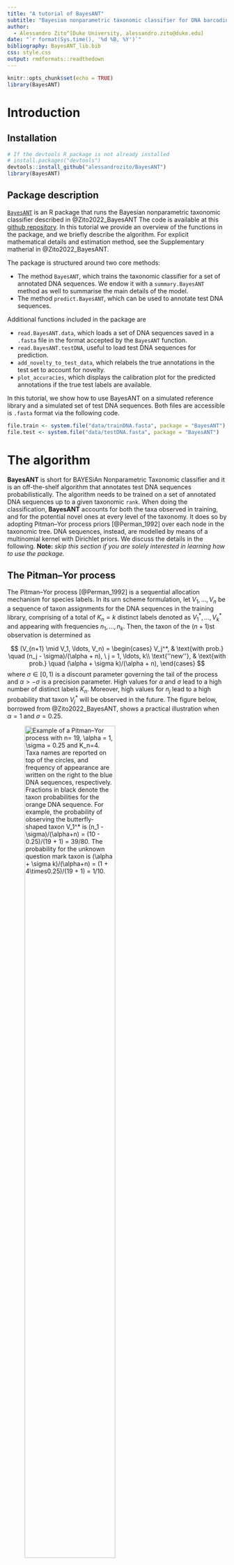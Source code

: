 ```yaml
---
title: "A tutorial of BayesANT"
subtitle: "Bayesian nonparametric taxonomic classifier for DNA barcoding sequences"
author: 
  - Alessandro Zito^[Duke University, alessandro.zito@duke.edu]
date: "`r format(Sys.time(), '%d %B, %Y')`"
bibliography: BayesANT_lib.bib
css: style.css
output: rmdformats::readthedown
---
```

```r
knitr::opts_chunk$set(echo = TRUE)
library(BayesANT)
```


# Introduction 

## Installation
```r
# If the devtools R package is not already installed
# install.packages("devtools")
devtools::install_github("alessandrozito/BayesANT")
library(BayesANT)
```

## Package description
[`BayesANT`](https://github.com/alessandrozito/BayesANT) is an R package that runs the Bayesian nonparametric taxonomic classifier described in @Zito2022_BayesANT The code is available at this [github repository](https://github.com/alessandrozito/BayesANT).
In this tutorial we provide an overview of the functions in the package, and we briefly describe the algorithm. For explicit mathematical details and estimation method, see the Supplementary matherial in @Zito2022_BayesANT. 

The package is structured around two core methods:

- The method `BayesANT`, which trains the taxonomic classifier for a set of annotated DNA sequences. We endow it with a `summary.BayesANT` method as well to summarise the main details of the model. 
- The method `predict.BayesANT`, which can be used to annotate test DNA sequences.

Additional functions included in the package are

- `read.BayesANT.data`, which loads a set of DNA sequences saved in a `.fasta` file in the format accepted by the `BayesANT` function.
- `read.BayesANT.testDNA`, useful to load test DNA sequences for prediction.
- `add_novelty_to_test_data`, which relabels the true annotations in the test set to account for novelty.
- `plot_accuracies`, which displays the calibration plot for the predicted annotations if the true test labels are available.

In this tutorial, we show how to use BayesANT on a simulated reference library and a simulated set of test DNA sequences. Both files are accessible is `.fasta` format via the following code.

```r
file.train <- system.file("data/trainDNA.fasta", package = "BayesANT")
file.test <- system.file("data/testDNA.fasta", package = "BayesANT")
```

# The algorithm

**BayesANT** is short for BAYESiAn Nonparametric Taxonomic classifier and it is an off-the-shelf algorithm that annotates test DNA sequences probabilistically. The algorithm needs to be trained on a set of annotated DNA sequences up to a given taxonomic `rank`. When doing the classification, **BayesANT** accounts for both the taxa observed in training, and for the potential novel ones at every level of the taxonomy. It does so by adopting Pitman--Yor process priors [@Perman_1992] over each node in the taxonomic tree. DNA sequences, instead, are modelled by means of a multinomial kernel with Dirichlet priors. We discuss the details in the following. **Note:** *skip this section if you are solely interested in learning how to use the package.*  

## The Pitman--Yor process
The Pitman--Yor process [@Perman_1992] is a sequential allocation mechanism for species labels. In its urn scheme formulation, let $V_1,\ldots, V_n$ be a sequence of taxon assignments for the DNA sequences in the training library,  comprising of a total of $K_n = k$ distinct labels denoted as $V_1^*, \ldots, V_k^*$ and appearing with frequencies $n_1, \ldots, n_k$. Then, the taxon of the $(n+1)$st observation is determined as

$$
(V_{n+1} \mid V_1, \ldots, V_n) = 
\begin{cases}
        V_j^*, & \text{with prob.} \quad (n_j - \sigma)/(\alpha + n), \ j = 1, \ldots, k\\
        \text{''new''}, & \text{with prob.} \quad (\alpha + \sigma k)/(\alpha + n),
\end{cases}
$$
where $\sigma \in [0,1)$ is a discount parameter governing the tail of the process and $\alpha > -\sigma$ is a precision parameter. High values for  $\alpha$ and $\sigma$ lead to a high number of distinct labels $K_n$. Moreover,  high values for $n_j$ lead to a high probability that taxon $V_j^*$ will be observed in the future. The figure below, borrowed from @Zito2022_BayesANT, shows a practical illustration when $\alpha = 1$ and $\sigma= 0.25$. 


![Example of a Pitman--Yor process with $n= 19$, $\alpha = 1$, $\sigma = 0.25$ and $K_n=4$. Taxa names are reported on top of the circles, and frequency of appearance are written on the right to the blue DNA sequences, respectively. Fractions in black denote the taxon probabilities for the orange DNA sequence. For example, the probability of observing the butterfly-shaped taxon $V_1^*$ is $(n_1 - \sigma)/(\alpha+n) = (10 - 0.25)/(19 + 1) = 39/80$. The probability for the unknown question mark taxon is $(\alpha + \sigma k)/(\alpha+n) = (1 + 4\times0.25)/(19 + 1) = 1/10$.](Pitman_Yor_UrnScheme.png){#id .class width=70% height=70%}

Here, we aim at assigning a label to the 20th DNA sequence appearing in the data, conditional on the fact that we have observed 4 different taxa already. Parameters $\alpha$ and $\sigma$ are estimated from the data via maximization of the *exchangeable partition probability function* [@DeBlasi_2015]. See the supplement in @Zito2022_BayesANT for explicit details.

## Prior probabilities
BayesANT extends the Pitman--Yor process described above to every level in the taxonomic tree. In particular, consider a taxonomic library $\mathcal{D}_n = (\mathbf{V}_i,\mathbf{X}_i )_{i=1}^n$ of size $n$ and of $L\geq 2$ levels, where $\mathbf{V}_i = (V_{i, \ell})_{\ell =1}^L$ are the taxonomic annotations for DNA sequence $\mathbf{X}_i$. Following the notation in @Zito2022_BayesANT, let  $V_{j, \ell}^*$ be the $j$th taxon and $\mathbf{V}_{\cdot, \ell}^{(n)} = (V_{i, \ell})_{i =1}^n$  be the sequence of taxa observed for level $\ell$. 

The first step is to construct the taxonomic tree. For a generic taxon $v_\ell\in \mathcal{V}_\ell$ at level $\ell$, where $\mathcal{V}_\ell$ is the space of taxa at $\ell$, define $\textrm{pa}(v_\ell)$ as the unique parent node of $v_\ell$ at level $\ell -1$ and $\rho_n(v_\ell)$ as the set of nodes $v_{\ell+1}$ at level $\ell+1$ such that $\textrm{pa}(v_{\ell+1}) = v_\ell$. We also let $K_n(v_\ell) = |\rho_n(v_\ell)|$ be the number of nodes linked to $v_\ell$ at level $\ell + 1$ and $N_n(v_\ell)$ be the size of the taxon, namely the number of DNA sequences linked to $v_\ell$. The prior prediction scheme becomes 
$$
(V_{n+1, \ell} \mid V_{n+1, \ell-1} = v_{\ell-1}, \mathbf{V}_{\cdot, \ell}^{(n)}) = 
\begin{cases}
        V_{j, \ell}^*, &\text{with prob.} \quad \big(N_n(V_{j, \ell}^*) - \sigma_\ell \big)/\big(\alpha_\ell + N_n(v_{\ell-1})\big), \\
        \text{''new''}, & \text{with prob.} \quad \big(\alpha_\ell + \sigma_\ell K_n(v_{\ell-1})\big)/\big(\alpha_\ell + N_n(v_{\ell-1})\big),
\end{cases}
$$
for all $j$ such that $\textrm{pa}(V_{j, \ell}^*) = v_{\ell -1}$ and 
where $\sigma_\ell \in [0,1)$ and $\alpha_\ell > -\sigma_\ell$ are rank-specific parameters. Parameters $\alpha_\ell,\sigma_\ell$ are level-specific and allow for borrowing of information across branches.
The figure below shows an example of a taxonomic tree divided into 3 levels (*Phylum*, *Class* and *Order*) and for which there are a total of $n=28$ DNA sequences divided into 2 taxa at the first level, 5 at the second and 8 at the third.  Under the assumption that a new node at level $\ell$ automatically creates a new node at all levels $\ell + 1, \ldots, L$ below, the total number of new leaves in this taxonomy is 8: one for every node at level 1 (2), one for every node at level 2 (5) and one entirely new (the branch with the ant-shaped symbol).

![<left> Example of a three-level taxonomic library. The total sample size of this example is $n =28$. Circles in blue indicate nodes linked to leafs with observed DNA sequences, while circles in gray show all the possible missing or undiscovered branches. <left>](Taxonomic_tree.png)

The final prior probability for the $n+1$th DNA sequence is then product of Pitman--Yor probabilties, namely
$$
\begin{split}
       \pi_{n+1}(v_L) &=  \text{pr}(V_{n+1, L} 
       = v_L \mid \mathcal{D}_n) \\
       &= \text{pr}(V_{n+1, 1} = v_1 \mid \mathbf{V}_{\cdot, 1}^{(n)})\times \prod_{\ell=2}^{L} \text{pr}(V_{n+1, \ell}=v_{\ell}\mid V_{n+1, \ell-1}=v_{\ell-1}, \mathbf{V}_{\cdot, \ell}^{(n)}).
\end{split}
$$

## Posterior probabilities
Once prior probabilities $\pi_{n+1}(v_L)$ are determined, BayesANT specifies the posterior prediction probabilities by means of a multinomial kernel. In particular, we let
$$
(\mathbf{X}_i \mid V_{i, L} = v_L, \boldsymbol{\theta}_{v_L}) \stackrel{\text{iid}}{\sim}\mathcal{K}(\mathbf{X}_i; \boldsymbol{\theta}_{v_L}),
$$
where $\mathcal{K}(\cdot, \boldsymbol{\theta}_{v_L})$ is a distribution that depends on the leaf-specific vector of parameters $\boldsymbol{\theta}_{v_L}$. Depending on the DNA sequences in training, BayesANT can take on two types of kernel

- If the sequences are `aligned` and each is of length $p$, we have a product-multinomial kernel, i.e. 
$$
\mathcal{K}(\mathbf{X}_i; \boldsymbol{\theta}_{v}) = \prod_{s=1}^p\prod_{g\in \mathcal{N}_1} \theta_{v, s,g}^{\mathbf{1}\{X_{i,s} = g\}}, 
$$
where $\theta_{v,s,g}$ is the probability that nucleotide $g \in \mathcal{N}_1 = \{A,C,G,T\}$ is observed at location $s = 1, \ldots, p$ for taxon $v$. If we further assume a conjugate Dirichlet prior over each parameter, namely
$$\boldsymbol{\theta}_{v,s} \sim Dirichlet(\xi_{v,s,\text{A}}, \xi_{v,s,\text{C}}, \xi_{v,s,\text{G}}, \xi_{v,s,\text{T}})$$
with $\boldsymbol{\xi}_{v,s} = (\xi_{v,s,\text{A}}, \xi_{v,s,\text{C}}, \xi_{v,s,\text{G}}, \xi_{v,s,\text{T}})^\top$ being a vector of  hyperparameters, the posterior distribution becomes
$$
p(\boldsymbol{\theta}_v \mid \mathcal{D}_n)  \propto \prod_{s=1}^p \prod_{g\in \mathcal{N}_1} \theta_{v, s,g}^{\xi_{v,s,g} + n_{v,s,g}}.
$$
where $n_{v,s,g} = \sum_{i: V_{i, L} = v} \mathbf{1}\{X_{i,s} = g\}$ indicates the number of times nucleotide $g \in \mathcal{N}_1$ is recorded at locus $s$ for the DNA sequences linked to leaf $v$.

- If the sequences are `not aligned`, we  specify a multinomial kernel over the $\kappa$-mer decomposition of the sequence, i.e. 
$$
\mathcal{K}(\mathbf{X}_i; \boldsymbol{\theta}_{v}) = \prod_{g=1}^{4^\kappa} \theta_{v, g}^{n_{i,g}}
$$
where $n_{i,g}$ is the totol number of times $\kappa$-mer $g$ appeares in the sequence $\boldsymbol{X}_i$. Under a Dirichlet prior similar to the one above, the prosterior distribution is again a Dirichlet. 


Irrespective of the kernel chosen, the prediction probability detailed by BayesANT are computed as 

$$
p_{n+1}(v_L)  \propto \pi_{n+1}(v_L) \int \mathcal{K}(\mathbf{X}_{n+1}; \boldsymbol{\theta}_{v_L}) p(\boldsymbol{\theta}_{v_L}\mid \mathcal{D}_n)\mathrm{d}\boldsymbol{\theta}_{v_L}, 
$$
where $p_{n+1}(v_L) = \text{pr}(V_{n+1, L} = v_L \mid \mathbf{X}_{n+1}, \mathcal{D}_n)$ iand $v_L$ is a generic leaf in the taxonomic tree. If $v_L$ is an unobserved leaf, we replace the posterior $p(\boldsymbol{\theta}_{v_L}\mid \mathcal{D}_n)$ with a prior $p(\boldsymbol{\theta}_{v_L})$ setting th nucleotide counts to 0. In the aligned case, for example the prediction rule is

$$
p_{n+1}(v_L) \propto 
    \begin{cases}
    \pi_{n+1}(v_L) \prod_{s=1}^p (\xi_{v_L,s, g_s} + n_{v_L,s,g_{s}})/M_{v_L,s}, & \textrm{if } v_L \textrm{ is an observed leaf} \\
    \pi_{n+1}(v_L) \prod_{s=1}^p \xi_{v_L,s, g_s}/\xi_{v,s,0} , & \textrm{if } v_L \textrm{ is a novel leaf}
    \end{cases}
$$
where $M_{v,s} =\sum_{g \in \mathcal{N}_1} (\xi_{v,s,g} + n_{v,s,g})$ is a normalizing constant for the nucleotide probabilities and $\xi_{v,s,0} =\sum_{g \in \mathcal{N}_1} \xi_{v,s,g}$ is the sum of the hyperparameters at location $s$ for leaf $v$. These are tuned via method of the moments automatically, as detailed in the supplementary material in @Zito2022_BayesANT. 

## Prediction rule
Once all the posterior probabilities are defined for all leaves, BayesANT annotates the DNA sequence $\mathbf{X}_{n+1}$ with the labels $(v_\ell^*)_{\ell=1}^L$ that satisfy
\begin{equation}\label{eq:PredictionRule}
    v^*_\ell = {\arg\max}_{v_\ell \in \rho_n(v^*_{\ell-1})} \sum_{v_L \in \mathcal{L}_n(v_\ell)} p_{n+1}(v_L),
\end{equation}
where $\mathcal{L}_n(v_\ell)$ is the set of all leaves linked to node $v_\ell$ in a library of $n$ DNA sequences. As we detail below, in the package we also allow the option to return not only the most likely taxon, but the leaves with the highest probabilities.

When specifying the prediction probabilities, BayesANT introduces an additional parameter, $\rho \in (0,1]$, which can be tuned to recalibrate the output. In particular, In particular, we post-process the prediction probabilities $p_{n+1}(v_L)$ as
$$
    \tilde{p}_{n+1}(v_L) = \frac{p_{n+1}(v_L)^\rho}{\sum_{v \in \mathcal{V}_L} p_{n+1}(v)^\rho},
$$
which are later used in our prediction algorithm. Such a strategy does not alter the ranking of the original probabilities since the transformation is monotonic. Moreover, if $p_{n+1}(v_L)=1$, then also $\tilde{p}_{n+1}(v_L)=1$, implying that the overall accuracy is barely modified. Choices for $\rho$ can be adopted via cross validation. In particular, prediction probabilities are calibrated if the average probability for the predicted nodes is equal to the classification accuracy. For example, if 90\% of the sequences are correctly classified, ideally the average classification probability is approximately 0.9. An average value of 0.5 and of 0.99, instead, means that the algorithm is too conservative when right and too confident when wrong, respectively. The default value of  $\rho = 0.1$ works well in practice, but it is recommendable to use it carefully when classifying.


# The `BayesANT` module
The taxonomic classifier described above is all implemented in the package. In what follows, we detail how train the classifier with the `BayesANT` module.

## Step 1: load DNA sequences
As a first step, we need to load the DNA sequences into the environment. The package is endowed with a set of training DNA sequences already, stored in `.fasta` file. We have chosen this format since it is the most used when working with DNA data. To see the file, run the following commands.
```r
# Find the link to the training file 
file.train <- system.file("data/trainDNA.fasta", package = "BayesANT")
# See how the data are stored
readLines(file.train, n = 8)
```
The output above corresponds to the first DNA sequence in the file. The name of the sequence is `ID\_2`, and its annotation is `Root;V*-1,1;V*-1,2;V*-1,3;V*-1,4` and comprises of 4 taxonomic ranks. Here, `Root` is the root of the tree, and `V\*-1,1` is the node at the first taxonomic level. Names are given to mirro the notation above, since this is a simulated dataset. Notice that each annotation must start with the `Root`, and names must be separated with a semicolon `;`.  **Note:** *to work with BayesANT, all training DNA sequences must follow this nomenclature. Failure in doing so results in an incorrect use of the package*.

To facilitate the correct use of this data for our package, we have created the function `read.BayesANT.data`, which returns an object of class `c('data.frame', 'BayesANT.data')`. 

```r
# Load training data 
rank <- 4
rank_names <- c("Phylum","Class", "Order", "Family")
data <- read.BayesANT.data(fasta.file = file.train, 
                           rank = rank, 
                           rank_names = rank_names)
# See some random observations
set.seed(10)
data[sample(nrow(data), size = 5), ]
```

When loading the data, one can specify the `rank` at which to load the sequences (default is the lowest observed), and the `rank.names` (default are `Level1` up to `Level4` in this case). The last column is `data$DNA`, and contains the DNA sequences in upper case and in string format. In this example, we have a set of $7500$ *aligned* sequences of length $p=400$, annotated across $4$ taxonomic levels. 

```r
# Access the length of the DNA sequences stores in the last column
length_DNA <- stringr::str_length(data$DNA)
quantile(length_DNA)
```

One useful tool to evaluate the sequences in the library is to look at the location-specific Gini index (a measure for heterogeneity). We plot it with the following functions:

```r
## Function to compute the Gini index
Gini <- function(freq){
  freq_rel <- freq / sum(freq)
  1 - sum(freq_rel^2)
}

## Apply the function to all the sequences in the training data
Gini_location <- apply(stringr::str_split(string = data$DNA, 
                                          pattern = "", simplify = T), 2,function(x) Gini(table(x)))
## Make the plot
plot(Gini_location)
```
Here, we see that the first 25 loci in the aligned DNA sequences are a conserved region, since they are all equal across the library. The rest, instead, is quite heterogeneous.

## Step 2: train the classifier
Once the training library is correctly loaded, we are ready to train the classifier. We do this as follows:
```r
## Train the classifier under the aligned kernel
classifier <- BayesANT(data = data,
                       typeseq = "aligned", 
                       type_location = "single", 
                       newtaxa = TRUE,
                       verbose = TRUE)
```

The function `BayesANT` has the following arguments:

- `data`: an object loaded with the function `read.BayesANT.data`
- `typeseq`: type of sequences loaded in the classifier. Options are `aligned` and `not aligned`. This parameters determines which type of multinomial kernel to use. Selecting `typeseq = 'aligned'` requires sequences to be all of the same length.
- `type_location`: what type of `aligned` kernel to use. Options are `single` for the standard multinomial kernel over nucleotides ACGT, and `pairs` for a multinomial kernel over the nucleotide pairs AA, AC, AG...
- `kmers`: $\kappa$-mer length for the `not aligned` kernel. Recommendable only if sequences are truly not aligned.
- `newtaxa`: logical. Whether to include new taxa in the training of the algorithm. If `FALSE`, it ignores the Pitman--Yor prior and classifies only by looking at the taxa observed in training.
- `verbose`: if `TRUE`, monitor the progress of the training step.  

In this tutorial, we use the case of the `aligned` set of sequences since our train data are all of the same length. The not aligned version follows easily by setting `typeseq = not aligned` and `kmers = 6` (or any desired number).

To summarise the output of a classifier, run:
```r
# Summary of the classifier
summary(classifier)
```
Here, we report the details of the taxonomic tree and the estimated level-specific prior parameters $\alpha_\ell$ and $\sigma_\ell$. 

# Prediction
Once the classifier has been trained, we are ready to annotate the test query sequences. The package is endowed with test sequences as well, generated from a similar process as the training ones. We load them with the function `read.BayesANT.testDNA` as follows:
```r
# Load the test sequences
file.test <- system.file("data/testDNA.fasta", package = "BayesANT")
testDNA <- read.BayesANT.testDNA(file.test)
testDNA[1]
```

This function loads the DNA sequences saved in `.fasta` file as a named vector of strings. Then, to annotate the sequence we use the standard `predict` method:
```r
# Annotate a test sequence
annot <- predict(classifier, 
                 DNA = testDNA[1], 
                 rho = 0.1, 
                 return_probs = TRUE, 
                 n_top_taxa = 5, 
                 cores = 1)
```

The function `predict.BayesANT` has the following arguments:

- `object`: a object of class `BayesANT`, i.e the output of a BayesANT classifier
- `DNA`: a named vector of DNA strings, possibly loaded with the function `read.BayesANT.testDNA`
- `rho`: temperature parameter to calibrate the probabilities. Default is `rho=0.1`
- `return_probs`: whether to return the highest leaf probabilities
- `n_top_taxa`: number of leaves to return. Valid if `return_probs=TRUE`
- `cores`: Number of cores to run the prediction in parallel, implemented via the packages `foreach` and `doParallel`. Default is `cores=1` which is equivalent to a for loop.

When we specify `return_probs=TRUE`, the package returns the following:
```r
## Predicted annotation for testDNA[1]
annot$prediction
## First 5 leaves with the highest probability
annot$top_n_probs
```

Notice that using an aligned kernel requires that the training library and the test library should be aligned with the same algorithm and should have the same length. 

Before predicting the whole test set. Let's look at one additional example. To verify if BayesANT reasonably recognizes novelty,
we create two mock DNA sequences with a totally different generating process from the ones observed in the data. If BayesANT works correctly, they should all identify a new branch at the first level. 
```r
## Extract the conserved region
set.seed(42)
region <- substr(data$DNA[1],1, 25)
mockDNA <- rep(0, 3)
## Generate a mock query at random
mockDNA[1] <- paste(sample(size = 400, x = c("A", "C", "G", "T"), replace = T), 
                    collapse="")
## Generate a mock query by repeating ACGT continuously
mockDNA[2] <- paste(rep("ACGT", 100), collapse = "")
## Generate a mock query by copying the conserved region and add one nucleotide
mockDNA[3] <- paste0(region, paste(rep("C", 375), collapse = ""))
## Generate a mock query by copying the conserved region and applying randomness
mockDNA[4] <- paste0(region, paste(sample(size = 375, x = c("A", "C", "G", "T"), 
                                          replace = T), collapse=""))
## Assign names
names(mockDNA) <- c("random", "ACGT", "region_C", "region_Random")
## Annotate it
predict(classifier, mockDNA)
```

In all these cases, the algorithm is still able to predict the Phylum novelty with high probability.

With this in mind, we are ready to predict the full test set:
```r
# Predict the whole test set
out <- predict(classifier, DNA = testDNA, rho = 0.1, verbose = T)
head(out)
```

We evaluate the performance of the classifier in the next section. 

# Accuracies and calibration
When evaluating the performance of a taxonomic classifier, it is necessary to distinguish between which true test labels are observed in training, and which ones are new. If the annotations of the test sequences are known, BayesANT provides a function, called `add_novelty_to_test_data`, that relabels observations if their labels do not appear in the test set. For a given query sequence, the relabeling works as follows:

- If all true taxa are all observed in training, do nothing
- If the there is a new taxon unobserved at some level, this is substituted with `'name_of_last_observed_taxon' + 'name_of_level_where_novelty_appears' + 'new'`. For example, if a new *Family* is detected within the *Order* of *Lepidoptera*, its name will be
`Lepidoptera_Family_new` for the Family level up until the last in the taxonomy. The name of a new taxon at level one in this case is `Phylum_new`.


Identifying new leaves is useful to evaluate the accuracy of the classifier. To do this, run the following commands:
```r
# Load the test data
test_data <- read.BayesANT.data(file.test, rank_names = rank_names)
# Include novelty in the test data for correct labelling
test_data <- add_novelty_to_test_data(data = data, test_data = test_data)
# Which ones are new?
id_new <- grepl("_new$", test_data$Level4)
# Print the classification accuracy
plot_accuracies(prediction = out, test_data = test_data)
```

The resulting plot depicts how calibrated the probabilities are. Values close to the diagonal line indicate perfect calibration. If the algorithm shows miscalibration, consider adjusting the parameter `rho` when predicting. This can be done visually by plotting the output accuracies, or more formally via cross validation. 

# Acknowledgements
The build up of this package and the research have been funded by the [LIFEPLAN project](https://www2.helsinki.fi/en/projects/lifeplan) (European Union’s Horizon 2020 research and innovation program - grant agreement No 856506).

# References

